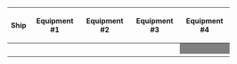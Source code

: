 {| class="wikitable" style="text-align:center"
|-
!Ship
!Equipment #1
!Equipment #2
!Equipment #3
!Equipment #4
|-
|{{ShipBattleCard|Kitakami/Kai Ni}}
| {{EquipmentCard|Type A Kouhyouteki|size=75px}} 
| {{EquipmentCard|Type 3 Active Sonar|size=75px}}
| {{EquipmentCard|Type 3 Depth Charge Projector|size=75px}} 
|style="background:grey"|
|-
|{{ShipBattleCard|Ooi/Kai Ni}}
| {{EquipmentCard|Type A Kouhyouteki|size=75px}} 
| {{EquipmentCard|Type 3 Active Sonar|size=75px}}
| {{EquipmentCard|Type 3 Depth Charge Projector|size=75px}} 
|style="background:grey"|
|-
|{{ShipBattleCard|Isuzu/Kai Ni}}
| {{EquipmentCard|Type 3 Active Sonar|size=75px}}
| {{EquipmentCard|Type 3 Active Sonar|size=75px}}
| {{EquipmentCard|Type 3 Depth Charge Projector|size=75px}} 
|style="background:grey"|
|-
|{{ShipBattleCard|Tatsuta/Kai Ni}}
| {{EquipmentCard|Type 3 Active Sonar|size=75px}}
| {{EquipmentCard|Type 3 Active Sonar|size=75px}}
| {{EquipmentCard|Type 3 Depth Charge Projector|size=75px}} 
|style="background:grey"|
|-
|}